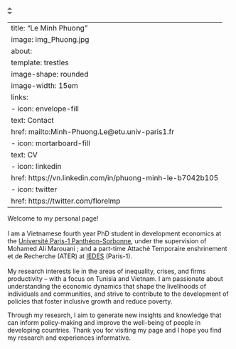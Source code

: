 ![](data:image/png;base64,iVBORw0KGgoAAAANSUhEUgAAAAoAAAASCAYAAABit09LAAAAQUlEQVR42mNgIBdkF5b+B2GiFOFVjK4Iq2JcilAUE1IEV/yfSMAwFABJviakCO5rfIoxggabYpzhh6yYYCBTHBMAs1jacRPuSTQAAAAASUVORK5CYII=){alt=""}

---
title: "Le Minh Phuong"
image: img_Phuong.jpg
about: 
  template: trestles
  image-shape: rounded
  image-width: 15em
  links:
   - icon: envelope-fill
     text: Contact
     href: mailto:Minh-Phuong.Le@etu.univ-paris1.fr
   - icon: mortarboard-fill
     text: CV
   - icon: linkedin
     href: https://vn.linkedin.com/in/phuong-minh-le-b7042b105
   - icon: twitter
     href: https://twitter.com/florelmp
---

Welcome to my personal page!\
\
I am a Vietnamese fourth year PhD student in development economics at the [Université Paris-1 Panthéon-Sorbonne](https://www.pantheonsorbonne.fr/page-perso/mple), under the supervision of Mohamed Ali Marouani ; and a part-time Attaché Temporaire enshrinement et de Recherche (ATER) at [IEDES](https://iedes.pantheonsorbonne.fr/liedes-en-bref) (Paris-1).\
\
My research interests lie in the areas of inequality, crises, and firms productivity -- with a focus on Tunisia and Vietnam. I am passionate about understanding the economic dynamics that shape the livelihoods of individuals and communities, and strive to contribute to the development of policies that foster inclusive growth and reduce poverty.

Through my research, I aim to generate new insights and knowledge that can inform policy-making and improve the well-being of people in developing countries. Thank you for visiting my page and I hope you find my research and experiences informative.\

\
\
